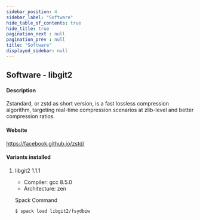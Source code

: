 ```yaml
---
sidebar_position: 4
sidebar_label: "Software"
hide_table_of_contents: true
hide_title: true
pagination_next : null
pagination_prev : null
title: "Software"
displayed_sidebar: null
---
```


## Software - libgit2


#### Description
Zstandard, or zstd as short version, is a fast lossless compression algorithm, targeting real-time compression scenarios at zlib-level and better compression ratios.

#### Website
https://facebook.github.io/zstd/

#### Variants installed

1. libgit2 1.1.1

    - Compiler: gcc 8.5.0
    - Architecture: zen

    Spack Command
    ```bash
    $ spack load libgit2/fsydbiw
    ```
